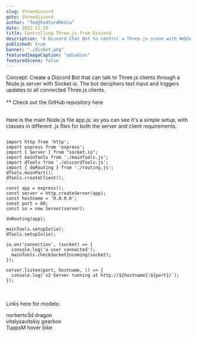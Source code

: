 ```yaml
---
slug: threediscord
goto: threediscord
author: "Ted@TedfordMedia"
date: 2022-11-29
title: Controlling Three.js from Discord
description: "A Discord Chat Bot to control a Three.js scene with WebSockets"
published: true
banner: "./disbot.png"
featuredImageCaption: "adsadsas"
featuredScene: false
---
```



<Layout>
  Concept: Create a Discord Bot that can talk to Three.js clients through a
  Node.js server with Socket.io. The bot deciphers text input and triggers
  updates to all connected Three.js clients.
  <br /> <br />
  <YouTube youTubeId="i8fYWOt6hKE" />
</Layout>

<Layout>
 
<Link to="https://github.com/TedfordMedia/nodejs-socket-server-js">
** Check out the GitHub repository here
</Link>
<br />
<br />

Here is the main Node.js file app.js; as you can see it's a simple setup, with classes in different .js files for both the server and client requirements. <br />

```

import http from 'http';
import express from 'express';
import { Server } from "socket.io";
import mainTools from './mainTools.js';
import dTools from './discordTools.js';
import { doRouting } from './routing.js';
dTools.mainPart();
dTools.createClient();

const app = express();
const server = http.createServer(app);
const hostname = '0.0.0.0';
const port = 80;
const io = new Server(server);

doRouting(app);

mainTools.setupIo(io);
dTools.setupIo(io);

io.on('connection', (socket) => {
  console.log('a user connected');
  mainTools.checkSocketIncoming(socket);
});

server.listen(port, hostname, () => {
  console.log(`v2 Server running at http://${hostname}:${port}/`);
});
```

<br /><br />Links here for models:<br />
<Link to="https://sketchfab.com/3d-models/dragon-flying-78f809b98bbe426e94d4024dc894b206" >norberto3d dragon</Link><br />
<Link to="https://sketchfab.com/3d-models/gearbox-animation-7c9a82e633e5460298032b6d195b236c">vitalysavitskiy gearbox</Link><br />
<Link to="https://sketchfab.com/3d-models/hover-bike-the-rocket-8b2e5bfca78e41c791b4e5b5e8c04512" >TuppsM hover bike</Link>


</Layout>
